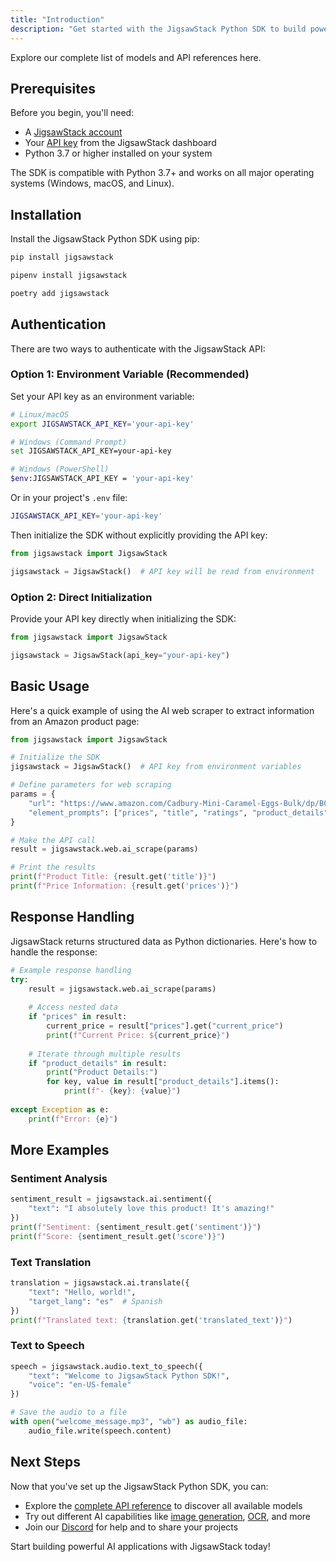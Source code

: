 ```yaml
---
title: "Introduction"
description: "Get started with the JigsawStack Python SDK to build powerful AI applications"
---
```


<Card title="Models" href="/docs/api-reference/authentication">
  Explore our complete list of models and API references here.
</Card>

## Prerequisites

Before you begin, you'll need:

- A [JigsawStack account](https://jigsawstack.com/dashboard)
- Your [API key](https://jigsawstack.com/dashboard) from the JigsawStack dashboard
- Python 3.7 or higher installed on your system

<Info>
  The SDK is compatible with Python 3.7+ and works on all major operating systems (Windows, macOS, and Linux).
</Info>

## Installation

Install the JigsawStack Python SDK using pip:

<CodeGroup>

```bash pip
pip install jigsawstack
```

```bash pipenv
pipenv install jigsawstack
```

```bash poetry
poetry add jigsawstack
```

</CodeGroup>

## Authentication

There are two ways to authenticate with the JigsawStack API:

### Option 1: Environment Variable (Recommended)

Set your API key as an environment variable:

```bash
# Linux/macOS
export JIGSAWSTACK_API_KEY='your-api-key'

# Windows (Command Prompt)
set JIGSAWSTACK_API_KEY=your-api-key

# Windows (PowerShell)
$env:JIGSAWSTACK_API_KEY = 'your-api-key'
```

Or in your project's `.env` file:

```bash .env
JIGSAWSTACK_API_KEY='your-api-key'
```

Then initialize the SDK without explicitly providing the API key:

```python
from jigsawstack import JigsawStack

jigsawstack = JigsawStack()  # API key will be read from environment
```

### Option 2: Direct Initialization

Provide your API key directly when initializing the SDK:

```python
from jigsawstack import JigsawStack

jigsawstack = JigsawStack(api_key="your-api-key")
```

## Basic Usage

Here's a quick example of using the AI web scraper to extract information from an Amazon product page:

```python
from jigsawstack import JigsawStack

# Initialize the SDK
jigsawstack = JigsawStack()  # API key from environment variables

# Define parameters for web scraping
params = {
    "url": "https://www.amazon.com/Cadbury-Mini-Caramel-Eggs-Bulk/dp/B0CWM99G5W",
    "element_prompts": ["prices", "title", "ratings", "product_details"]
}

# Make the API call
result = jigsawstack.web.ai_scrape(params)

# Print the results
print(f"Product Title: {result.get('title')}")
print(f"Price Information: {result.get('prices')}")
```

## Response Handling

JigsawStack returns structured data as Python dictionaries. Here's how to handle the response:

```python
# Example response handling
try:
    result = jigsawstack.web.ai_scrape(params)
    
    # Access nested data
    if "prices" in result:
        current_price = result["prices"].get("current_price")
        print(f"Current Price: ${current_price}")
    
    # Iterate through multiple results
    if "product_details" in result:
        print("Product Details:")
        for key, value in result["product_details"].items():
            print(f"- {key}: {value}")
            
except Exception as e:
    print(f"Error: {e}")
```

## More Examples

### Sentiment Analysis

```python
sentiment_result = jigsawstack.ai.sentiment({
    "text": "I absolutely love this product! It's amazing!"
})
print(f"Sentiment: {sentiment_result.get('sentiment')}")
print(f"Score: {sentiment_result.get('score')}")
```

### Text Translation

```python
translation = jigsawstack.ai.translate({
    "text": "Hello, world!",
    "target_lang": "es"  # Spanish
})
print(f"Translated text: {translation.get('translated_text')}")
```

### Text to Speech

```python
speech = jigsawstack.audio.text_to_speech({
    "text": "Welcome to JigsawStack Python SDK!",
    "voice": "en-US-female"
})

# Save the audio to a file
with open("welcome_message.mp3", "wb") as audio_file:
    audio_file.write(speech.content)
```

## Next Steps

Now that you've set up the JigsawStack Python SDK, you can:

- Explore the [complete API reference](/docs/api-reference/authentication) to discover all available models
- Try out different AI capabilities like [image generation](https://jigsawstack.com/docs/api-reference/ai/image-generation), [OCR](https://jigsawstack.com/docs/api-reference/ai/vocr), and more
- Join our [Discord](https://discord.gg/GnvmdZ7z) for help and to share your projects

Start building powerful AI applications with JigsawStack today!
